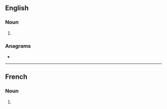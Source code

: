 {{also|Sacs}}
==English==

===Noun===
{{head|en|noun plural form}}

# {{plural of|sac|lang=en}}

===Anagrams===
* {{anagrams|en|CASS|CSAs|Cass|cass}}

----

==French==

===Noun===
{{head|fr|noun plural form|g=m}}

# {{plural of|sac|lang=fr}}